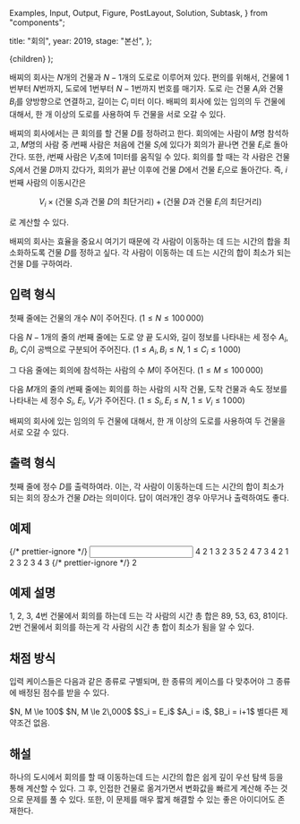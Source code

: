   Examples,
  Input,
  Output,
  Figure,
  PostLayout,
  Solution,
  Subtask,
} from "components";

  title: "회의",
  year: 2019,
  stage: "본선",
};

  <PostLayout meta={meta}>{children}</PostLayout>
);

배찌의 회사는 $N$개의 건물과 $N-1$개의 도로로 이루어져 있다. 편의를 위해서, 건물에 $1$번부터 $N$번까지, 도로에 $1$번부터 $N-1$번까지 번호를 매기자. 도로 $i$는 건물 $A_i$와 건물 $B_i$를 양방향으로 연결하고, 길이는 $C_i$ 미터 이다. 배찌의 회사에 있는 임의의 두 건물에 대해서, 한 개 이상의 도로를 사용하여 두 건물을 서로 오갈 수 있다.

배찌의 회사에서는 큰 회의를 할 건물 $D$를 정하려고 한다. 회의에는 사람이 $M$명 참석하고, $M$명의 사람 중 $i$번째 사람은 처음에 건물 $S_i$에 있다가 회의가 끝나면 건물 $E_i$로 돌아간다. 또한, $i$번째 사람은 $V_i$초에 $1$미터를 움직일 수 있다. 회의를 할 때는 각 사람은 건물 $S_i$에서 건물 $D$까지 갔다가, 회의가 끝난 이후에 건물 $D$에서 건물 $E_i$으로 돌아간다. 즉, $i$번째 사람의 이동시간은

$$
V_i\times {(\textrm{건물 }S_i\textrm{과 건물 }D\textrm{의 최단거리}) + (\textrm{건물 }D\textrm{과 건물 }E_i\textrm{의 최단거리})}
$$

로 계산할 수 있다.

배찌의 회사는 효율을 중요시 여기기 때문에 각 사람이 이동하는 데 드는 시간의 합을 최소화하도록 건물 $D$를 정하고 싶다. 각 사람이 이동하는 데 드는 시간의 합이 최소가 되는 건물 D를 구하여라.

## 입력 형식

첫째 줄에는 건물의 개수 $N$이 주어진다. ($1 \le N \le 100\,000$)

다음 $N-1$개의 줄의 $i$번째 줄에는 도로 양 끝 도시와, 길이 정보를 나타내는 세 정수 $A_i$, $B_i$, $C_i$이 공백으로 구분되어 주어진다. ($1 \le A_i, B_i \le N$, $1 \le C_i \le 1\,000$)

그 다음 줄에는 회의에 참석하는 사람의 수 $M$이 주어진다. ($1 \le M \le 100\,000$)

다음 $M$개의 줄의 $i$번째 줄에는 회의를 하는 사람의 시작 건물, 도착 건물과 속도 정보를 나타내는 세 정수 $S_i$, $E_i$, $V_i$가 주어진다. ($1 \le S_i, E_i \le N$, $1 \le V_i \le 1\,000$)

배찌의 회사에 있는 임의의 두 건물에 대해서, 한 개 이상의 도로를 사용하여 두 건물을 서로 오갈 수 있다.

## 출력 형식

첫째 줄에 정수 $D$를 출력하여라. 이는, 각 사람이 이동하는데 드는 시간의 합이 최소가 되는 회의 장소가 건물 $D$라는 의미이다. 답이 여러개인 경우 아무거나 출력하여도 좋다.

## 예제

<Examples>
  {/* prettier-ignore */}
  <Input>
    4
    2 1 3
    2 3 5
    2 4 7
    3
    4 2 1
    2 3 2
    3 4 3
  </Input>
  {/* prettier-ignore */}
  <Output>
    2
  </Output>
</Examples>

## 예제 설명

$1$, $2$, $3$, $4$번 건물에서 회의를 하는데 드는 각 사람의 시간 총 합은 $89$, $53$, $63$, $81$이다. $2$번 건물에서 회의를 하는게 각 사람의 시간 총 합이 최소가 됨을 알 수 있다.

## 채점 방식

입력 케이스들은 다음과 같은 종류로 구별되며, 한 종류의 케이스를 다 맞추어야 그 종류에 배정된 점수를 받을 수 있다.

<Subtask index={1} score={19}>
  $N, M \le 100$
</Subtask>
<Subtask index={2} score={16}>
  $N, M \le 2\,000$
</Subtask>
<Subtask index={3} score={26}>
  $S_i = E_i$
</Subtask>
<Subtask index={4} score={18}>
  $A_i = i$, $B_i = i+1$
</Subtask>
<Subtask index={5} score={21}>
  별다른 제약조건 없음.
</Subtask>

## 해설

<Solution>
  하나의 도시에서 회의를 할 때 이동하는데 드는 시간의 합은 쉽게 깊이 우선 탐색
  등을 통해 계산할 수 있다. 그 후, 인접한 건물로 옮겨가면서 변화값을 빠르게
  계산해 주는 것으로 문제를 풀 수 있다. 또한, 이 문제를 매우 짧게 해결할 수 있는
  좋은 아이디어도 존재한다.
</Solution>
